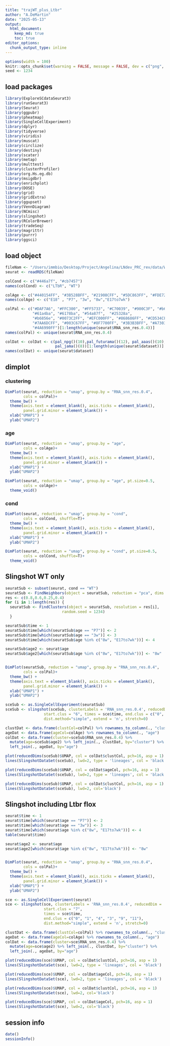 ```yaml
---
title: "trajWT_plus_Ltbr"
author: "A.DeMartin"
date: "2025-05-13"
output: 
  html_document:
    keep_md: true
    toc: true
editor_options: 
  chunk_output_type: inline
---
```


```r
options(width = 100)
knitr::opts_chunk$set(warning = FALSE, message = FALSE, dev = c("png", "pdf"))
seed <- 1234
```

## load packages
```r
library(ExploreSCdataSeurat3)
library(runSeurat3)
library(Seurat)
library(ggpubr)
library(pheatmap)
library(SingleCellExperiment)
library(dplyr)
library(tidyverse)
library(viridis)
library(muscat)
library(circlize)
library(destiny)
library(scater)
library(metap)
library(multtest)
library(clusterProfiler)
library(org.Hs.eg.db)
library(msigdbr)
library(enrichplot)
library(DOSE)
library(grid)
library(gridExtra)
library(ggupset)
library(VennDiagram)
library(NCmisc)
library(slingshot)
library(RColorBrewer)
library(tradeSeq)
library(magrittr)
library(purrr)
library(ggsci)
```

## load object
```r
fileNam <- "/Users/immbio/Desktop/Project/Angelina/LNdev_PRC_rev/data/WT_allTime_mLNonly_WtplusLtbr_EYFPonly_seurat.rds"
seurat <- readRDS(fileNam)
```

```r
colCond <- c("#446a7f", "#cb7457")
names(colCond) <- c("LTbR", "WT")

colAge <- c("#440154FF", "#3B528BFF", "#21908CFF", "#5DC863FF", "#FDE725FF")
names(colAge) <- c("E18" , "P7", "3w", "8w","E17to7wk")

colPal <- c("#DAF7A6", "#FFC300", "#FF5733", "#C70039", "#900C3F", "#b66e8d",
            "#61a4ba", "#6178ba", "#54a87f",  "#25328a",
            "#b6856e", "#0073C2FF", "#EFC000FF", "#868686FF", "#CD534CFF", 
            "#7AA6DCFF", "#003C67FF", "#8F7700FF", "#3B3B3BFF", "#A73030FF",
            "#4A6990FF")[1:length(unique(seurat$RNA_snn_res.0.4))]
names(colPal) <- unique(seurat$RNA_snn_res.0.4)

colDat <- colDat <- c(pal_npg()(10),pal_futurama()(12), pal_aaas()(10),
                      pal_jama()(8))[1:length(unique(seurat$dataset))]
names(colDat) <- unique(seurat$dataset)
```

## dimplot
### clustering
```r
DimPlot(seurat, reduction = "umap", group.by = "RNA_snn_res.0.4",
        cols = colPal)+
  theme_bw() +
  theme(axis.text = element_blank(), axis.ticks = element_blank(), 
        panel.grid.minor = element_blank()) +
  xlab("UMAP1") +
  ylab("UMAP2")
```

### age
```r
DimPlot(seurat, reduction = "umap", group.by = "age",
        cols = colAge)+
  theme_bw() +
  theme(axis.text = element_blank(), axis.ticks = element_blank(), 
        panel.grid.minor = element_blank()) +
  xlab("UMAP1") +
  ylab("UMAP2")
```
```r
DimPlot(seurat, reduction = "umap", group.by = "age", pt.size=0.5,
        cols = colAge)+
  theme_void()
```

### cond
```r
DimPlot(seurat, reduction = "umap", group.by = "cond",
        cols = colCond, shuffle=T)+
  theme_bw() +
  theme(axis.text = element_blank(), axis.ticks = element_blank(), 
        panel.grid.minor = element_blank()) +
  xlab("UMAP1") +
  ylab("UMAP2")
```
```r
DimPlot(seurat, reduction = "umap", group.by = "cond", pt.size=0.5,
        cols = colCond, shuffle=T)+
  theme_void()
```

## Slingshot WT only
```r
seuratSub <- subset(seurat, cond == "WT")
seuratSub <- FindNeighbors(object = seuratSub, reduction = "pca", dims = 1:20)
res <- c(0.8,0.6,0.25,0.4)
for (i in 1:length(res)) {
  seuratSub <- FindClusters(object = seuratSub, resolution = res[i],
                         random.seed = 1234)
  }
```
```r
seuratSub$time <- 1
seuratSub$time[which(seuratSub$age == "P7")] <- 2
seuratSub$time[which(seuratSub$age == "3w")] <- 3
seuratSub$time[which(seuratSub$age %in% c("8w", "E17to7wk"))] <- 4

seuratSub$age2 <- seurat$age
seuratSub$age2[which(seuratSub$age %in% c("8w", "E17to7wk"))] <- "8w"


DimPlot(seuratSub, reduction = "umap", group.by = "RNA_snn_res.0.4",
        cols = colPal)+
  theme_bw() +
  theme(axis.text = element_blank(), axis.ticks = element_blank(), 
        panel.grid.minor = element_blank()) +
  xlab("UMAP1") +
  ylab("UMAP2")
```
```r
sceSub <- as.SingleCellExperiment(seuratSub)
sceSub <- slingshot(sceSub, clusterLabels = 'RNA_snn_res.0.4', reducedDim = 'UMAP',
                 start.clus = "6", times = sce$time, end.clus = c("0", "2", "3", "9", "10"),
                 dist.method="simple", extend = 'n', stretch=0)

clustDat <- data.frame(clustCol=colPal) %>% rownames_to_column(., "cluster")
ageDat <- data.frame(ageCol=colAge) %>% rownames_to_column(., "age")
colDat <- data.frame(cluster=sceSub$RNA_snn_res.0.4) %>%
  mutate(age=sceSub$age2) %>% left_join(., clustDat, by="cluster") %>% 
  left_join(., ageDat, by="age")

plot(reducedDims(sceSub)$UMAP, col = colDat$clustCol, pch=16, asp = 1)
lines(SlingshotDataSet(sceSub), lwd=2, type = 'lineages', col = 'black')
```
```r
plot(reducedDims(sceSub)$UMAP, col = colDat$ageCol, pch=16, asp = 1)
lines(SlingshotDataSet(sceSub), lwd=2, type = 'lineages', col = 'black')
```
```r
plot(reducedDims(sceSub)$UMAP, col = colDat$clustCol, pch=16, asp = 1)
lines(SlingshotDataSet(sceSub), lwd=2, col='black')
```


## Slingshot including Ltbr flox
```r
seurat$time <- 1
seurat$time[which(seurat$age == "P7")] <- 2
seurat$time[which(seurat$age == "3w")] <- 3
seurat$time[which(seurat$age %in% c("8w", "E17to7wk"))] <- 4
table(seurat$time)

seurat$age2 <- seurat$age
seurat$age2[which(seurat$age %in% c("8w", "E17to7wk"))] <- "8w"


DimPlot(seurat, reduction = "umap", group.by = "RNA_snn_res.0.4",
        cols = colPal)+
  theme_bw() +
  theme(axis.text = element_blank(), axis.ticks = element_blank(), 
        panel.grid.minor = element_blank()) +
  xlab("UMAP1") +
  ylab("UMAP2")
```
```r
sce <- as.SingleCellExperiment(seurat)
sce <- slingshot(sce, clusterLabels = 'RNA_snn_res.0.4', reducedDim = 'UMAP',
                 start.clus = "7", 
                 times = sce$time, 
                 end.clus = c("0", "1", "4", "3", "9", "11"),
                 dist.method="simple", extend = 'n', stretch=0)

clustDat <- data.frame(clustCol=colPal) %>% rownames_to_column(., "cluster")
ageDat <- data.frame(ageCol=colAge) %>% rownames_to_column(., "age")
colDat <- data.frame(cluster=sce$RNA_snn_res.0.4) %>%
  mutate(age=sce$age2) %>% left_join(., clustDat, by="cluster") %>% 
  left_join(., ageDat, by="age")
```

```r
plot(reducedDims(sce)$UMAP, col = colDat$clustCol, pch=16, asp = 1)
lines(SlingshotDataSet(sce), lwd=2, type = 'lineages', col = 'black')
```

```r
plot(reducedDims(sce)$UMAP, col = colDat$ageCol, pch=16, asp = 1)
lines(SlingshotDataSet(sce), lwd=2, type = 'lineages', col = 'black')
```

```r
plot(reducedDims(sce)$UMAP, col = colDat$clustCol, pch=16, asp = 1)
lines(SlingshotDataSet(sce), lwd=2, col='black')
```
```r
plot(reducedDims(sce)$UMAP, col = colDat$ageCol, pch=16, asp = 1)
lines(SlingshotDataSet(sce), lwd=2, col='black')
```

## session info
```r
date()
sessionInfo()
```
